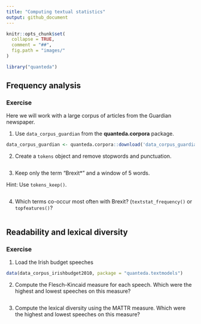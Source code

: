 ```yaml
---
title: "Computing textual statistics"
output: github_document
---
```


```r
knitr::opts_chunk$set(
  collapse = TRUE,
  comment = "##",
  fig.path = "images/"
)
```

```r
library("quanteda")
```

## Frequency analysis

### Exercise

Here we will work with a large corpus of articles from the Guardian newspaper.

1. Use `data_corpus_guardian` from the **quanteda.corpora** package.

```r
data_corpus_guardian <- quanteda.corpora::download('data_corpus_guardian')
```

2. Create a `tokens` object and remove stopwords and punctuation.

```r

```


3. Keep only the term "Brexit*" and a window of 5 words.

Hint: Use `tokens_keep()`.

```r

```


4. Which terms co-occur most often with Brexit? (`textstat_frequency()` or `topfeatures()`?

```r

```


## Readability and lexical diversity

### Exercise

1. Load the Irish budget speeches

```r
data(data_corpus_irishbudget2010, package = "quanteda.textmodels")
```

2. Compute the Flesch-Kincaid measure for each speech.  Which were the highest and lowest speeches on this measure?

```r

```


3. Compute the lexical diversity using the MATTR measure. Which were the highest and lowest speeches on this measure?

```r

```

